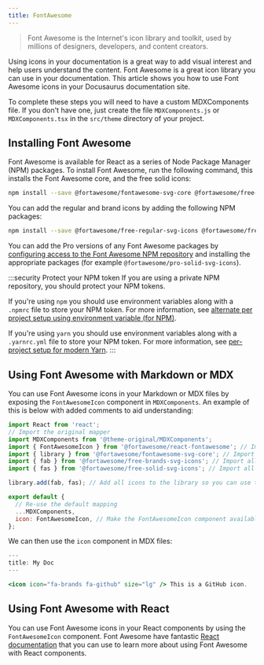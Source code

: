 ```yaml
---
title: FontAwesome
---
```



> Font Awesome is the Internet's icon library and toolkit, used by millions of designers, developers, and content creators.

Using icons in your documentation is a great way to add visual interest and help users understand the content. Font Awesome is a great icon library you can use in your documentation. This article shows you how to use Font Awesome icons in your Docusaurus documentation site.

<DocusaurusButton label="Docusaurus Documentation: MDX Component Scope" to="https://docusaurus.io/docs/markdown-features/react#mdx-component-scope" />

To complete these steps you will need to have a custom MDXComponents file. If you don't have one, just create the file `MDXComponents.js` or `MDXComponents.tsx` in the `src/theme` directory of your project.

## Installing Font Awesome

Font Awesome is available for React as a series of Node Package Manager (NPM) packages. To install Font Awesome, run the following command, this installs the Font Awesome core, and the free solid icons:

```bash npm2yarn
npm install --save @fortawesome/fontawesome-svg-core @fortawesome/free-solid-svg-icons @fortawesome/react-fontawesome
```

You can add the regular and brand icons by adding the following NPM packages:

```bash npm2yarn
npm install --save @fortawesome/free-regular-svg-icons @fortawesome/free-brands-svg-icons
```

You can add the Pro versions of any Font Awesome packages by [configuring access to the Font Awesome NPM repository](https://fontawesome.com/docs/web/setup/packages.html#configure-access) and installing the appropriate packages (for example `@fortawesome/pro-solid-svg-icons`).

:::security Protect your NPM token
If you are using a private NPM repository, you should protect your NPM tokens.

If you're using `npm` you should use environment variables along with a `.npmrc` file to store your NPM token. For more information, see [alternate per project setup using environment variable (for NPM)](https://fontawesome.com/docs/web/setup/packages#alternate-per-project-setup-using-environment-variables).

If you're using `yarn` you should use environment variables along with a `.yarnrc.yml` file to store your NPM token. For more information, see [per-project setup for modern Yarn](https://fontawesome.com/docs/web/setup/packages#per-project-setup-for-modern-yarn).
:::

## Using Font Awesome with Markdown or MDX

You can use Font Awesome icons in your Markdown or MDX files by exposing the `FontAwesomeIcon` component in `MDXComponents`. An example of this is below with added comments to aid understanding:

```jsx title="src/theme/MDXComponents.js"
import React from 'react';
// Import the original mapper
import MDXComponents from '@theme-original/MDXComponents';
import { FontAwesomeIcon } from '@fortawesome/react-fontawesome'; // Import the FontAwesomeIcon component.
import { library } from '@fortawesome/fontawesome-svg-core'; // Import the library component.
import { fab } from '@fortawesome/free-brands-svg-icons'; // Import all brands icons.
import { fas } from '@fortawesome/free-solid-svg-icons'; // Import all solid icons.

library.add(fab, fas); // Add all icons to the library so you can use them without importing them individually.

export default {
  // Re-use the default mapping
  ...MDXComponents,
  icon: FontAwesomeIcon, // Make the FontAwesomeIcon component available in MDX as <icon />.
};
```

We can then use the `icon` component in MDX files:

```jsx title="docs/my-doc.mdx"
---
title: My Doc
---

<icon icon="fa-brands fa-github" size="lg" /> This is a GitHub icon.
```

## Using Font Awesome with React

You can use Font Awesome icons in your React components by using the `FontAwesomeIcon` component. Font Awesome have fantastic [React documentation](https://fontawesome.com/how-to-use/on-the-web/using-with/react) that you can use to learn more about using Font Awesome with React components.
